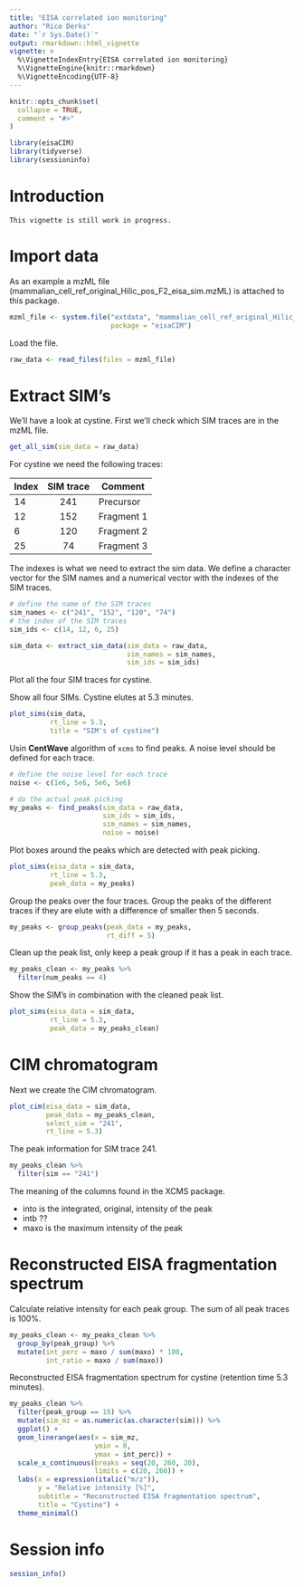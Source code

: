 ```yaml
---
title: "EISA correlated ion monitoring"
author: "Rico Derks"
date: "`r Sys.Date()`"
output: rmarkdown::html_vignette
vignette: >
  %\VignetteIndexEntry{EISA correlated ion monitoring}
  %\VignetteEngine{knitr::rmarkdown}
  %\VignetteEncoding{UTF-8}
---
```


```r
knitr::opts_chunk$set(
  collapse = TRUE,
  comment = "#>"
)
```

```r
library(eisaCIM)
library(tidyverse)
library(sessioninfo)
```

# Introduction

    This vignette is still work in progress.

# Import data

As an example a mzML file (mammalian_cell_ref_original_Hilic_pos_F2_eisa_sim.mzML) is attached to this package. 

```r
mzml_file <- system.file("extdata", "mammalian_cell_ref_original_Hilic_pos_F2_eisa_sim.mzML", 
                         package = "eisaCIM")
```

Load the file.

```r
raw_data <- read_files(files = mzml_file)
```

# Extract SIM's

We'll have a look at cystine. First we'll check which SIM traces are in the mzML file.

```r
get_all_sim(sim_data = raw_data)
```

For cystine we need the following traces:

Index|SIM trace |Comment |
|:----|:-------:|--------|
|14   |241      |Precursor |
|12   |152      |Fragment 1 |
|6    |120      |Fragment 2 |
|25   |74       |Fragment 3 |

The indexes is what we need to extract the sim data. We define a character vector 
for the SIM names and a numerical vector with the indexes of the SIM traces.

```r
# define the name of the SIM traces
sim_names <- c("241", "152", "120", "74")
# the index of the SIM traces
sim_ids <- c(14, 12, 6, 25)

sim_data <- extract_sim_data(sim_data = raw_data,
                             sim_names = sim_names,
                             sim_ids = sim_ids)
```

Plot all the four SIM traces for cystine.

Show all four SIMs. Cystine elutes at 5.3 minutes.

```r
plot_sims(sim_data,
          rt_line = 5.3,
          title = "SIM's of cystine")
```

Usin **CentWave** algorithm of `xcms` to find peaks. A noise level should be defined for each trace.

```r
# define the noise level for each trace
noise <- c(1e6, 5e6, 5e6, 5e6)

# do the actual peak picking
my_peaks <- find_peaks(sim_data = raw_data,
                       sim_ids = sim_ids,
                       sim_names = sim_names,
                       noise = noise)
```

Plot boxes around the peaks which are detected with peak picking.

```r
plot_sims(eisa_data = sim_data,
          rt_line = 5.3,
          peak_data = my_peaks)
```

Group the peaks over the four traces. Group the peaks of the different traces if they are elute with a difference of smaller then 5 seconds.

```r
my_peaks <- group_peaks(peak_data = my_peaks,
                        rt_diff = 5)
```

Clean up the peak list, only keep a peak group if it has a peak in each trace.

```r
my_peaks_clean <- my_peaks %>% 
  filter(num_peaks == 4)
```

Show the SIM's in combination with the cleaned peak list.

```r
plot_sims(eisa_data = sim_data,
          rt_line = 5.3,
          peak_data = my_peaks_clean)
```

# CIM chromatogram

Next we create the CIM chromatogram.

```r
plot_cim(eisa_data = sim_data,
         peak_data = my_peaks_clean,
         select_sim = "241",
         rt_line = 5.3)
```

The peak information for SIM trace 241.

```r
my_peaks_clean %>% 
  filter(sim == "241")
```

The meaning of the columns found in the XCMS package.

- into is the integrated, original, intensity of the peak
- intb ??
- maxo is the maximum intensity of the peak

# Reconstructed EISA fragmentation spectrum

Calculate relative intensity for each peak group. The sum of all peak traces is 100%.

```r
my_peaks_clean <- my_peaks_clean %>% 
  group_by(peak_group) %>% 
  mutate(int_perc = maxo / sum(maxo) * 100,
         int_ratio = maxo / sum(maxo))
```

Reconstructed EISA fragmentation spectrum for cystine (retention time 5.3 minutes).

```r
my_peaks_clean %>% 
  filter(peak_group == 19) %>% 
  mutate(sim_mz = as.numeric(as.character(sim))) %>% 
  ggplot() +
  geom_linerange(aes(x = sim_mz,
                     ymin = 0,
                     ymax = int_perc)) +
  scale_x_continuous(breaks = seq(20, 260, 20),
                     limits = c(20, 260)) +
  labs(x = expression(italic("m/z")),
       y = "Relative intensity [%]",
       subtitle = "Reconstructed EISA fragmentation spectrum",
       title = "Cystine") +
  theme_minimal()
```

# Session info

```r
session_info()
```

